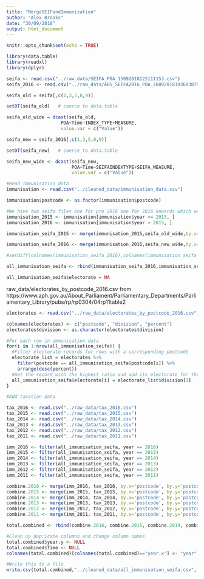 ```yaml
---
title: "MergeSEIFandImmunization"
author: "Alex Brooks"
date: "30/09/2018"
output: html_document
---
```


```r
knitr::opts_chunk$set(echo = TRUE)

library(data.table)
library(readxl)
library(dplyr)

```

```r
seifa <- read.csv("../raw_data/SEIFA_POA_15092018125111153.csv")
seifa_2016 <- read.csv("../raw_data/ABS_SEIFA2016_POA_26092018193603879.csv")
```

```r

seifa_old = seifa[,c(1,3,5,8,9)]

setDT(seifa_old)   # coerce to data.table

seifa_old_wide = dcast(seifa_old,
                    POA+Time~INDEX_TYPE+MEASURE,
                    value.var = c("Value"))

seifa_new = seifa_2016[,c(1,3,5,8,9)]

setDT(seifa_new)   # coerce to data.table

seifa_new_wide <- dcast(seifa_new,
                        POA+Time~SEIFAINDEXTYPE+SEIFA_MEASURE,
                        value.var = c("Value"))

```

```r
#Read immunisation data
immunisation <- read.csv("../cleaned_data/immunisation_data.csv")

immunisation$postcode <- as.factor(immunisation$postcode)

#We have two seifa files one for pre 2016 one for 2016 onwards which we will have to merge.
immunisation_2015 <- immunisation[immunisation$year <= 2015, ]
immunisation_2016 <- immunisation[immunisation$year > 2015, ]

```

```r

immunisation_seifa_2015 <- merge(immunisation_2015,seifa_old_wide,by.x='postcode',by.y='POA',how='left')

immunisation_seifa_2016 <- merge(immunisation_2016,seifa_new_wide,by.x='postcode',by.y='POA',how='left')

#setdiff(colnames(immunisation_seifa_2016),colnames(immunisation_seifa_2015))

all_immunisation_seifa <- rbind(immunisation_seifa_2016,immunisation_seifa_2015)

all_immunisation_seifa$electorate = NA

```

raw_data/electorates_by_postcode_2016.csv from
https://www.aph.gov.au/About_Parliament/Parliamentary_Departments/Parliamentary_Library/pubs/rp/rp0304/04rp11table2

```r

electorates <- read.csv("../raw_data/electorates_by_postcode_2016.csv")

colnames(electorates) <- c("postcode", "division", "percent")
electorates$division <- as.character(electorates$division)

#For each row in immunisation data
for(i in 1:nrow(all_immunisation_seifa)) {
  #Filter electorate records for rows with a corresponding postcode
  electorate_list = electorates %>%
    filter(postcode == all_immunisation_seifa$postcode[i]) %>%
    arrange(desc(percent))
  #Get the record with the highest ratio and add its electorate for the immunisation_data record
  all_immunisation_seifa$electorate[i] = electorate_list$division[1]
}

```

```r
#Add taxation data

tax_2016 <- read.csv("../raw_data/tax_2016.csv")
tax_2015 <- read.csv("../raw_data/tax_2015.csv")
tax_2014 <- read.csv("../raw_data/tax_2014.csv")
tax_2013 <- read.csv("../raw_data/tax_2013.csv")
tax_2012 <- read.csv("../raw_data/tax_2012.csv")
tax_2011 <- read.csv("../raw_data/tax_2011.csv")

imm_2016 <- filter(all_immunisation_seifa, year == 2016)
imm_2015 <- filter(all_immunisation_seifa, year == 2015)
imm_2014 <- filter(all_immunisation_seifa, year == 2014)
imm_2013 <- filter(all_immunisation_seifa, year == 2013)
imm_2012 <- filter(all_immunisation_seifa, year == 2012)
imm_2011 <- filter(all_immunisation_seifa, year == 2011)

combine.2016 <- merge(imm_2016, tax_2016, by.x='postcode', by.y='postcode', all.x = TRUE)
combine.2015 <- merge(imm_2015, tax_2015, by.x='postcode', by.y='postcode', all.x = TRUE)
combine.2014 <- merge(imm_2014, tax_2014, by.x='postcode', by.y='postcode', all.x = TRUE)
combine.2013 <- merge(imm_2013, tax_2013, by.x='postcode', by.y='postcode', all.x = TRUE)
combine.2012 <- merge(imm_2012, tax_2012, by.x='postcode', by.y='postcode', all.x = TRUE)
combine.2011 <- merge(imm_2011, tax_2011, by.x='postcode', by.y='postcode', all.x = TRUE)

total.combined <- rbind(combine.2016, combine.2015, combine.2014, combine.2013, combine.2012, combine.2011)

#Clean up dup;icate columns and change column names
total.combined$year.y <- NULL
total.combined$Time <- NULL
colnames(total.combined)[colnames(total.combined)=="year.x"] <- "year"

#Write this to a file
write.csv(total.combined,"../cleaned_data/all_immunisation_seifa.csv", row.names=FALSE)

```
